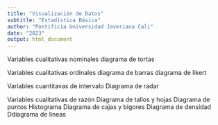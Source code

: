 ```yaml
---
title: "Visualización de Datos"
subtitle: "Estadística Básica"
author: "Pontificia Universidad Javeriana Cali"
date: "2023"
output: html_document
---
```



Variables cualitativas nominales
  diagrama de tortas
  
Variables cualitativas ordinales
  diagrama de barras
  diagrama de likert
  
Variables cuantitavas de intervalo
  Diagrama de radar
  
Variables cualitativas de razón
  Diagrama de tallos y hojas
  Diagrama de puntos
  Histograma
  Diagrama de cajas y bigores
  Diagrama de densidad
  Ddiagrama de lineas

  
  
     